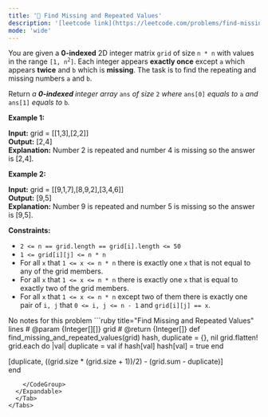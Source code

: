 ```yaml
---
title: '🧩 Find Missing and Repeated Values'
description: '[leetcode link](https://leetcode.com/problems/find-missing-and-repeated-values/description/)'
mode: 'wide'
---
```

<Tabs>
  <Tab title="Question" icon="circle-question" iconType="regular">
    <Card>
      <p>You are given a <strong>0-indexed</strong> 2D integer matrix <code><font face="monospace">grid</font></code> of size <code>n * n</code> with values in the range <code>[1, n<sup>2</sup>]</code>. Each integer appears <strong>exactly once</strong> except <code>a</code> which appears <strong>twice</strong> and <code>b</code> which is <strong>missing</strong>. The task is to find the repeating and missing numbers <code>a</code> and <code>b</code>.</p>  <p>Return <em>a <strong>0-indexed </strong>integer array </em><code>ans</code><em> of size </em><code>2</code><em> where </em><code>ans[0]</code><em> equals to </em><code>a</code><em> and </em><code>ans[1]</code><em> equals to </em><code>b</code><em>.</em></p>   <p><strong class="example">Example 1:</strong></p>   <strong>Input:</strong> grid = [[1,3],[2,2]] <br/> <strong>Output:</strong> [2,4] <br/> <strong>Explanation:</strong> Number 2 is repeated and number 4 is missing so the answer is [2,4].   <p><strong class="example">Example 2:</strong></p>   <strong>Input:</strong> grid = [[9,1,7],[8,9,2],[3,4,6]] <br/> <strong>Output:</strong> [9,5] <br/> <strong>Explanation:</strong> Number 9 is repeated and number 5 is missing so the answer is [9,5].    <p><strong>Constraints:</strong></p>  <ul>  <li><code>2 &lt;= n == grid.length == grid[i].length &lt;= 50</code></li>  <li><code>1 &lt;= grid[i][j] &lt;= n * n</code></li>  <li>For all <code>x</code> that <code>1 &lt;= x &lt;= n * n</code> there is exactly one <code>x</code> that is not equal to any of the grid members.</li>  <li>For all <code>x</code> that <code>1 &lt;= x &lt;= n * n</code> there is exactly one <code>x</code> that is equal to exactly two of the grid members.</li>  <li>For all <code>x</code> that <code>1 &lt;= x &lt;= n * n</code> except two of them there is exactly one pair of <code>i, j</code> that <code>0 &lt;= i, j &lt;= n - 1</code> and <code>grid[i][j] == x</code>.</li> </ul> 
    </Card>
  </Tab>
  <Tab title="Solution" icon="lightbulb" iconType="regular" >
    <Card>
      No notes for this problem
    </Card>
  <Expandable title="code">
    <CodeGroup dropdown>
```ruby title="Find Missing and Repeated Values" lines
# @param {Integer[][]} grid
# @return {Integer[]}
def find_missing_and_repeated_values(grid)
  hash, duplicate = {}, nil
  grid.flatten!
  grid.each do |val|
    duplicate = val if hash[val]
    hash[val] = true
  end

  [duplicate, ((grid.size * (grid.size + 1))/2) - (grid.sum - duplicate)]  
end
```
    </CodeGroup>
  </Expandable>
  </Tab>
</Tabs>